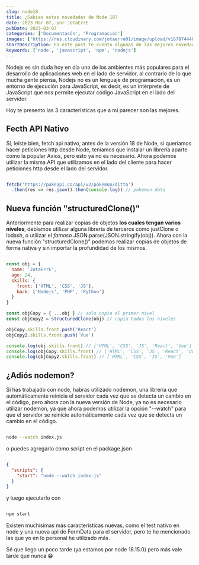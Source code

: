 ```yaml
---
slug: node18
title: ¿Sabías estas novedades de Node 18?
date: 2023 Mar 07, por JotaErrE
pubDate: 2023-03-07
categories: ['Documentacón', 'Programación']
images: ['https://res.cloudinary.com/jotaerre01/image/upload/v1678744408/Portfolio/o94wvjnrluy4zefufrta.webp']
shortDescription: En este post te cuento algunas de las mejores novedades que nos trae Node 18 y como utilizarlas.
keywords: ['node', 'javascript', 'npm', 'nodejs']
---
```

Nodejs es sin duda hoy en día uno de los ambientes más populares para el desarrollo de aplicaciones web en el lado de servidor, al contrario de lo que mucha gente piensa, Nodejs no es un lenguaje de programación, es un entorno de ejecución para JavaScript, es decir, es un intérprete de JavaScript que nos permite ejecutar código JavaScript en el lado del servidor.

Hoy te presento las 3 características que a mi parecer son las mejores.

## Fecth API Nativo
Sí, leíste bien, fetch api nativo, antes de la versión 18 de Node, si queríamos hacer peticiones http desde Node, teníamos que instalar un librería aparte como la popular Axios, pero esto ya no es necesario. Ahora podemos utilizar la misma API que utilizamos en el lado del cliente para hacer peticiones http desde el lado del servidor.

```js

fetch('https://pokeapi.co/api/v2/pokemon/ditto')
  .then(res => res.json().then(console.log)) // pokemon data
```

## Nueva función "structuredClone()"
Anteriormente para realizar copias de objetos **los cuales tengan varios niveles**, debíamos utilizar alguna librería de terceros como justClone o lodash, o utilizar el *famoso* JSON.parse(JSON.stringify(obj)). Ahora con la nueva función "structuredClone()" podemos realizar copias de objetos de forma nativa y sin importar la profundidad de los mismos.
```js

const obj = {
  name: 'JotaErrE',
  age: 24,
  skills: {
    front: ['HTML', 'CSS', 'JS'],
    back: ['Nodejs', 'PHP', 'Python']
  }
}

const objCopy = { ...obj } // solo copia el primer nivel
const objCopy2 = structuredClone(obj) // copia todos los niveles

objCopy.skills.front.push('React')
objCopy2.skills.front.push('Vue')

console.log(obj.skills.front) // ['HTML', 'CSS', 'JS', 'React', 'Vue']
console.log(objCopy.skills.front) // ['HTML', 'CSS', 'JS', 'React', 'Vue']
console.log(objCopy2.skills.front) // ['HTML', 'CSS', 'JS', 'Vue']

```

## ¿Adiós nodemon?
Si has trabajado con node, habras utilizado nodemon, una librería que automáticamente reinicia el servidor cada vez que se detecta un cambio en el código, pero ahora con la nueva versión de Node, ya no es necesario utilizar nodemon, ya que ahora podemos utilizar la opción "--watch" para que el servidor se reinicie automáticamente cada vez que se detecta un cambio en el código.
```bash

node --watch index.js
```
o puedes agregarlo como script en el package.json
```json

{
  "scripts": {
    "start": "node --watch index.js"
  }
}
```
y luego ejecutarlo con
```sh

npm start
```

Existen muchísimas más características nuevas, como el test nativo en node y una nueva api de FormData para el servidor, pero te he mencionado las que yo en lo personal he utilizado más.

Sé que llego un poco tarde (ya estamos por node 18.15.0) pero más vale tarde que nunca 😁
